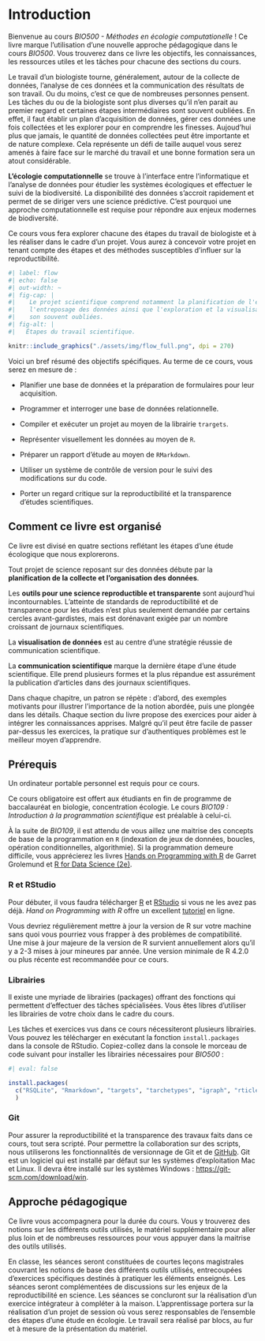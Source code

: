 # Introduction 

Bienvenue au cours *BIO500 - Méthodes en écologie computationelle* !
Ce livre marque l'utilisation d'une nouvelle approche pédagogique dans le cours *BIO500*. Vous trouverez dans ce livre les objectifs, les connaissances, les ressources utiles et les tâches pour chacune des sections du cours.

Le travail d'un biologiste tourne, généralement, autour de la collecte de données, l'analyse de ces données et la communication des résultats de son travail. Ou du moins, c'est ce que de nombreuses personnes pensent. Les tâches du ou de la biologiste sont plus diverses qu'il n'en parait au premier regard et certaines étapes intermédiaires sont souvent oubliées. En effet, il faut établir un plan d'acquisition de données, gérer ces données une fois collectées et les explorer pour en comprendre les finesses. Aujoud'hui plus que jamais, le quantité de données collectées peut être importante et de nature complexe. Cela représente un défi de taille auquel vous serez amenés à faire face sur le marché du travail et une bonne formation sera un atout considérable.

**L'écologie computationnelle** se trouve à l'interface entre l'informatique et l'analyse de données pour étudier les systèmes écologiques et effectuer le suivi de la biodiversité. La disponibilité des données s'accroit rapidement et permet de se diriger vers une science prédictive. C'est pourquoi une approche computationnelle est requise pour répondre aux enjeux modernes de biodiversité.

Ce cours vous fera explorer chacune des étapes du travail de biologiste et à les réaliser dans le cadre d'un projet. Vous aurez à concevoir votre projet en tenant compte des étapes et des méthodes susceptibles d'influer sur la reproductibilité.

```r
#| label: flow
#| echo: false
#| out-width: ~
#| fig-cap: |
#|    Le projet scientifique comprend notamment la planification de l'échantillonnage, la saisie et
#|    l'entreposage des données ainsi que l'exploration et la visualisation de ces données. Ces étapes
#|    son souvent oubliées.
#| fig-alt: |
#|   Étapes du travail scientifique.

knitr::include_graphics("./assets/img/flow_full.png", dpi = 270)
```

Voici un bref résumé des objectifs spécifiques. Au terme de ce cours, vous serez en mesure de : 

- Planifier une base de données et la préparation de formulaires pour leur acquisition. 

- Programmer et interroger une base de données relationnelle.

- Compiler et exécuter un projet au moyen de la librairie `trargets`.

- Représenter visuellement les données au moyen de `R`.

- Préparer un rapport d'étude au moyen de `RMarkdown`.

- Utiliser un système de contrôle de version pour le suivi des modifications sur du code.

- Porter un regard critique sur la reproductibilité et la transparence d'études scientifiques.


## Comment ce livre est organisé

Ce livre est divisé en quatre sections reflétant les étapes d'une étude écologique que nous explorerons.

Tout projet de science reposant sur des données débute par la **planification de la collecte et l'organisation des données**.

Les **outils pour une science reproductible et transparente** sont aujourd'hui incontournables. L'atteinte de standards de reproductibilité et de transparence pour les études n'est plus seulement demandée par certains cercles avant-gardistes, mais est dorénavant exigée par un nombre croissant de journaux scientifiques.

La **visualisation de données** est au centre d'une stratégie réussie de communication scientifique.

La **communication scientifique** marque la dernière étape d'une étude scientifique. Elle prend plusieurs formes et la plus répandue est assurément la publication d'articles dans des journaux scientifiques.


Dans chaque chapitre, un patron se répète : d'abord, des exemples motivants pour illustrer l'importance de la notion abordée, puis une plongée dans les détails. Chaque section du livre propose des exercices pour aider à intégrer les connaissances apprises. Malgré qu'il peut être facile de passer par-dessus les exercices, la pratique sur d'authentiques problèmes est le meilleur moyen d'apprendre.


## Prérequis

Un ordinateur portable personnel est requis pour ce cours.

Ce cours obligatoire est offert aux étudiants en fin de programme de baccalauréat en biologie, concentration écologie. Le cours *BIO109 : Introduction à la programmation scientifique* est préalable à celui-ci.

À la suite de *BIO109*, il est attendu de vous aillez une maitrise des concepts de base de la programmation en `R` (indexation de jeux de données, boucles, opération conditionnelles, algorithmie). Si la programmation demeure difficile, vous apprécierez les livres [Hands on Programming with R](https://rstudio-education.github.io/hopr/) de Garret Grolemund et [R for Data Science (2e)](https://r4ds.hadley.nz/).

### R et RStudio

Pour débuter, il vous faudra télécharger [R](https://cloud.r-project.org) et [RStudio](https://docs.posit.co/ide/user/) si vous ne les avez pas déjà. *Hand on Programming with R* offre un excellent [tutoriel](https://rstudio-education.github.io/hopr/starting.html) en ligne.

Vous devriez régulièrement mettre à jour la version de R sur votre machine sans quoi vous pourriez vous frapper à des problèmes de compatibilité. Une mise à jour majeure de la version de R survient annuellement alors qu'il y a 2-3 mises à jour mineures par année. Une version minimale de R 4.2.0 ou plus récente est recommandée pour ce cours.

### Librairies

Il existe une myriade de librairies (packages) offrant des fonctions qui permettent d'effectuer des tâches spécialisées. Vous êtes libres d'utiliser les librairies de votre choix dans le cadre du cours. 

Les tâches et exercices vus dans ce cours nécessiteront plusieurs librairies. Vous pouvez les télécharger en exécutant la fonction `install.packages` dans la console de RStudio. Copiez-collez dans la console le morceau de code suivant pour installer les librairies nécessaires pour *BIO500* :


```R
#| eval: false

install.packages(
  c("RSQLite", "Rmarkdown", "targets", "tarchetypes", "igraph", "rticles")
  )
```


### Git

Pour assurer la reproductibilité et la transparence des travaux faits dans ce cours, tout sera scripté. Pour permettre la collaboration sur des scripts, nous utiliserons les fonctionnalités de versionnage de Git et de [GitHub](https://github.com/). Git est un logiciel qui est installé par défaut sur les systèmes d'exploitation Mac et Linux. Il devra être installé sur les systèmes Windows : [https://git-scm.com/download/win](https://git-scm.com/download/win).


## Approche pédagogique

Ce livre vous accompagnera pour la durée du cours. Vous y trouverez des notions sur les différents outils utilisés, le matériel supplémentaire pour aller plus loin et de nombreuses ressources pour vous appuyer dans la maitrise des outils utilisés.

En classe, les séances seront constituées de courtes leçons magistrales couvrant les notions de base des différents outils utilisés, entrecoupées d'exercices spécifiques destinés à pratiquer les éléments enseignés. Les séances seront complémentées de discussions sur les enjeux de la reproductibilité en science. Les séances se concluront sur la réalisation d'un exercice intégrateur à compléter à la maison. L'apprentissage portera sur la réalisation d'un projet de session où vous serez responsables de l'ensemble des étapes d'une étude en écologie. Le travail sera réalisé par blocs, au fur et à mesure de la présentation du matériel.